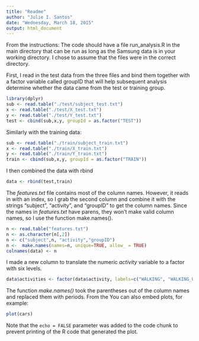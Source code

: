 ```yaml
---
title: "Readme"
author: "Julie I. Santos"
date: "Wednesday, March 18, 2015"
output: html_document
---
```


From the instructions: The code should have a file run_analysis.R in the main directory that can be run as long as the Samsung data is in your working directory.  I chose to assume that the files were in the correct directory.

First, I read in the test data from the three files and bind them together with a factor variable called groupID that will help subsequent analysis determine whether the data came from the test or training group.

```r
library(dplyr)
sub <- read.table("./test/subject_test.txt")
x <- read.table("./test/X_test.txt")
y <- read.table("./test/Y_test.txt")
test <- cbind(sub,x,y, groupId = as.factor("TEST"))
```

Similarly with the training data:

```r
sub <- read.table("./train/subject_train.txt")
x <- read.table("./train/X_train.txt")
y <- read.table("./train/Y_train.txt")
train <- cbind(sub,x,y, groupId = as.factor("TRAIN"))
```

I then combined the data with rbind
```r
data <- rbind(test,train)
```

The *features.txt* file contains most of the column names. However, it reads in with an index, so I grab the second column and combine it with the strings "subject", "activity", and "groupID" to get the column names.  Since the names in *features.txt* have parens, they won't make valid column names, so I use the function make.names().

```r
n <- read.table("features.txt")
n <- as.character(n[,2])
n <- c("subject",n, "activity","groupID")
n <-  make.names(names=n, unique=TRUE, allow_ = TRUE)
colnames(data) <- n
```

I made a new column to translate the numeric *activity* variable to a factor with six levels.

```r
data$activities <- factor(data$activity, labels=c("WALKING", "WALKING_UPSTAIRS","WALKING_DOWNSTAIRS","SITTING","STANDING","LAYING"))
```

The function *make.names()* took the parentheses out of the column names and replaced them with periods.  From the 
You can also embed plots, for example:

```r
plot(cars)
```

Note that the `echo = FALSE` parameter was added to the code chunk to prevent printing of the R code that generated the plot.
